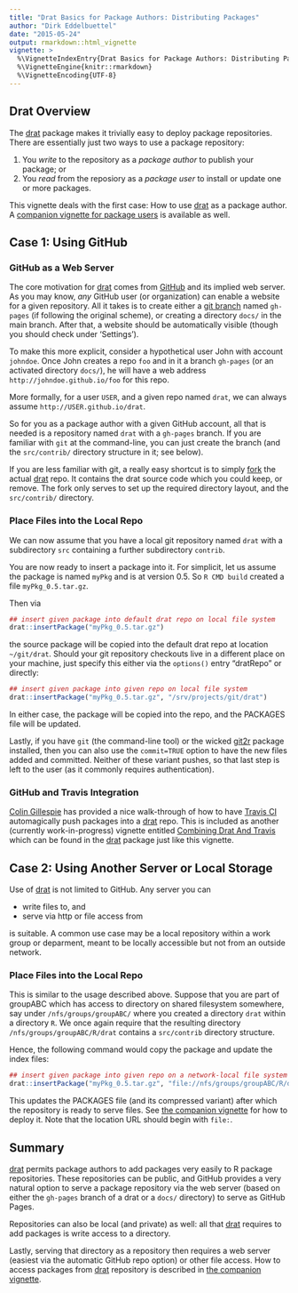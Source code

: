 ```yaml
---
title: "Drat Basics for Package Authors: Distributing Packages"
author: "Dirk Eddelbuettel"
date: "2015-05-24"
output: rmarkdown::html_vignette
vignette: >
  %\VignetteIndexEntry{Drat Basics for Package Authors: Distributing Packages}
  %\VignetteEngine{knitr::rmarkdown}
  %\VignetteEncoding{UTF-8}
---
```


## Drat Overview

The [drat](https://dirk.eddelbuettel.com/code/drat.html) package makes it
trivially easy to deploy package repositories.  There are essentially just
two ways to use a package repository:

1) You _write_ to the repository as a _package author_ to publish your package; or
1) You _read_ from the reposiory as a _package user_ to install or update one or more packages.

This vignette deals with the first case: How to use
[drat](https://dirk.eddelbuettel.com/code/drat.html) as a package author.  A
[companion vignette for package users](DratForPackageUsers.html) is available as well.


## Case 1: Using GitHub

### GitHub as a Web Server

The core motivation for [drat](https://dirk.eddelbuettel.com/code/drat.html)
comes from [GitHub](http://github.com) and its implied web server.  As you
may know, _any_ GitHub user (or organization) can enable a website for a
given repository.  All it takes is to create either a
[git branch](http://git-scm.com/book/en/v2/Git-Branching-Basic-Branching-and-Merging)
named `gh-pages` (if following the original scheme), or creating a directory
`docs/` in the main branch.  After that, a website should be automatically
visible (though you should check under 'Settings').

To make this more explicit, consider a hypothetical user John with account
`johndoe`. Once John creates a repo `foo` and in it a branch `gh-pages` (or
an activated directory `docs/`), he will have a web address
`http://johndoe.github.io/foo` for this repo.

More formally, for a user `USER`, and a given repo named `drat`, we can
always assume `http://USER.github.io/drat`.

So for you as a package author with a given GitHub account, all that is
needed is a repository named `drat` with a `gh-pages` branch.  If you are
familiar with `git` at the command-line, you can just create the branch (and
the `src/contrib/` directory structure in it; see below).

If you are less familiar with git, a really easy shortcut is to simply
[fork](https://help.github.com/articles/fork-a-repo/) the actual
[drat](https://dirk.eddelbuettel.com/code/drat.html) repo.  It contains the
drat source code which you could keep, or remove.  The fork only serves to
set up the required directory layout, and the `src/contrib/` directory.

### Place Files into the Local Repo

We can now assume that you have a local git repository named `drat` with a
subdirectory `src` containing a further subdirectory `contrib`.

You are now ready to insert a package into it.  For simplicit, let us assume
the package is named `myPkg` and is at version 0.5. So `R CMD build` created
a file `myPkg_0.5.tar.gz`.

Then via

```r
## insert given package into default drat repo on local file system
drat::insertPackage("myPkg_0.5.tar.gz")
```

the source package will be copied into the default drat repo at location
`~/git/drat`. Should your git repository checkouts live in a different place
on your machine, just specify this either via the `options()` entry
"dratRepo" or directly:

```r
## insert given package into given repo on local file system
drat::insertPackage("myPkg_0.5.tar.gz", "/srv/projects/git/drat")
```

In either case, the package will be copied into the repo, and the PACKAGES
file will be updated.

Lastly, if you have `git` (the command-line tool) or the wicked
[git2r](https://cran.r-project.org/package=git2r) package
installed, then you can also use the `commit=TRUE` option to have the new
files added and committed.  Neither of these variant pushes, so that last
step is left to the user (as it commonly requires authentication).

### GitHub and Travis Integration

[Colin Gillespie](https://github.com/csgillespie) has provided a nice
walk-through of how to have [Travis CI](https://travis-ci.org/) automagically
push packages into a [drat](https://dirk.eddelbuettel.com/code/drat.html)
repo. This is included as another (currently work-in-progress) vignette
entitled [Combining Drat And
Travis](https://github.com/eddelbuettel/drat/blob/master/vignettes/CombiningDratAndTravis.Rmd)
which can be found in the [drat](https://dirk.eddelbuettel.com/code/drat.html)
package just like this vignette.

## Case 2: Using Another Server or Local Storage

Use of [drat](https://dirk.eddelbuettel.com/code/drat.html) is not limited to
GitHub.  Any server you can

+ write files to, and 
+ serve via http or file access from 

is suitable.  A common use case may be a local repository within a work group
or deparment, meant to be locally accessible but not from an outside network.

### Place Files into the Local Repo

This is similar to the usage described above. Suppose that you are part of
groupABC which has access to directory on shared filesystem somewhere, say
under `/nfs/groups/groupABC/` where you created a directory `drat` within a
directory `R`.  We once again require that the resulting directory
`/nfs/groups/groupABC/R/drat` contains a `src/contrib` directory structure.

Hence, the following command would copy the package and update the index files:

```r
## insert given package into given repo on a network-local file system
drat::insertPackage("myPkg_0.5.tar.gz", "file://nfs/groups/groupABC/R/drat")
```

This updates the PACKAGES file (and its compressed variant) after which the
repository is ready to serve files. See
[the companion vignette](DratForPackageUsers.html) for how to deploy it.
Note that the location URL should begin with `file:`.

## Summary

[drat](https://dirk.eddelbuettel.com/code/drat.html) permits package authors
to add packages very easily to R package repositories. These repositories can
be public, and GitHub provides a very natural option to serve a package
repository via the web server (based on either the `gh-pages` branch of a drat
or a `docs/` directory) to serve as GitHub Pages.

Repositories can also be local (and private) as well: all that
[drat](https://dirk.eddelbuettel.com/code/drat.html) requires to add packages
is write access to a directory.

Lastly, serving that directory as a repository then requires a web server
(easiest via the automatic GitHub repo option) or other file access.  How to
access packages from [drat](https://dirk.eddelbuettel.com/code/drat.html)
repository is described in [the companion vignette](DratForPackageUsers.html).

